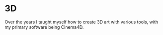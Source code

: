 
<SEO title="3D" />


# 3D

Over the years I taught myself how to create 3D art with various tools, with my primary software being Cinema4D.
